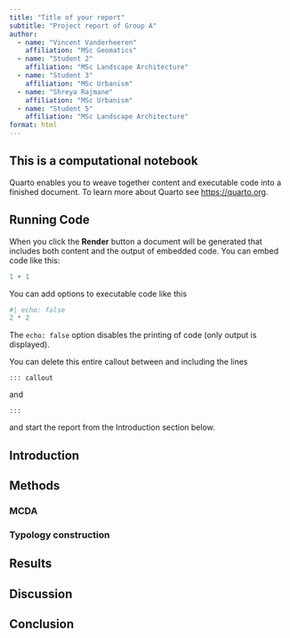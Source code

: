 ```yaml
---
title: "Title of your report"
subtitle: "Project report of Group A"
author:
  - name: "Vincent Vanderheeren"
    affiliation: "MSc Geomatics"
  - name: "Student 2"
    affiliation: "MSc Landscape Architecture"
  - name: "Student 3"
    affiliation: "MSc Urbanism"
  - name: "Shreya Rajmane"
    affiliation: "MSc Urbanism"
  - name: "Student 5"
    affiliation: "MSc Landscape Architecture"
format: html
---
```


::: callout
## This is a computational notebook

Quarto enables you to weave together content and executable code into a finished document. To learn more about Quarto see <https://quarto.org>.

## Running Code

When you click the **Render** button a document will be generated that includes both content and the output of embedded code. You can embed code like this:

```r
1 + 1
```

You can add options to executable code like this 

```r
#| echo: false
2 * 2
```

The `echo: false` option disables the printing of code (only output is displayed).

You can delete this entire callout between and including the lines
```
::: callout
```
and

```
:::
```
and start the report from the Introduction section below.
:::

## Introduction

## Methods

### MCDA

### Typology construction

## Results

## Discussion

## Conclusion


